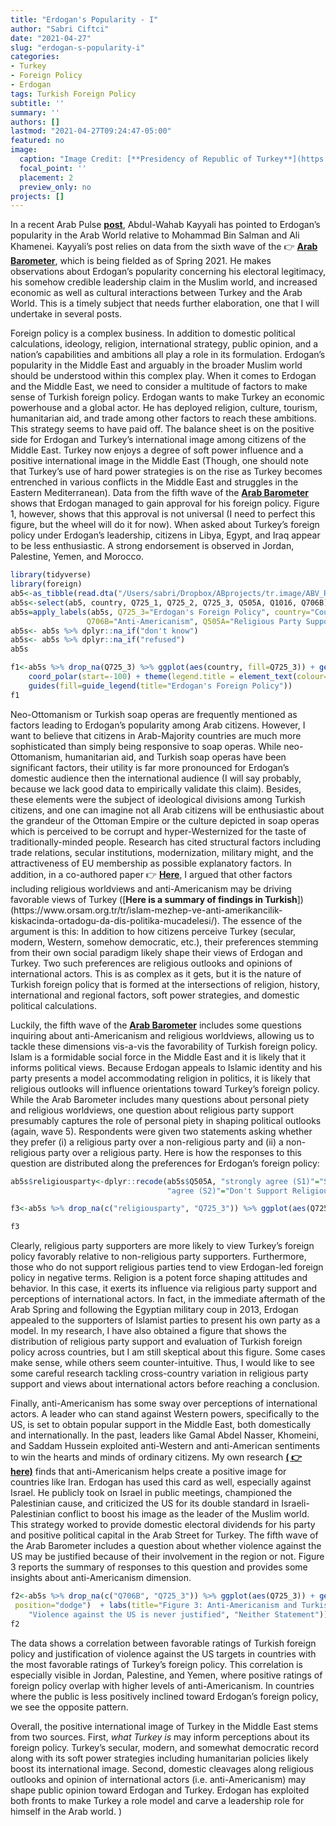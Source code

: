 ```yaml
---
title: "Erdogan's Popularity - I"
author: "Sabri Ciftci"
date: "2021-04-27"
slug: "erdogan-s-popularity-i"
categories:
- Turkey
- Foreign Policy
- Erdogan
tags: Turkish Foreign Policy
subtitle: ''
summary: ''
authors: []
lastmod: "2021-04-27T09:24:47-05:00"
featured: no
image:
  caption: "Image Credit: [**Presidency of Republic of Turkey**](https://www.tccb.gov.tr/assets/resim/album/ozel/cumhurbaskanligi-album-025.jpg)"
  focal_point: ''
  placement: 2
  preview_only: no
projects: []
---
```



<!-- -->
In a recent Arab Pulse [**post**](https://www.arabbarometer.org/2021/04/whither-erdogan-regional-leadership-and-the-struggle-for-arab-hearts-and-minds/), Abdul-Wahab Kayyali has pointed to Erdogan's popularity in the Arab World relative to Mohammad Bin Salman and Ali Khamenei. Kayyali's post relies on data from the sixth wave of the  👉 [**Arab Barometer**](https://www.arabbarometer.org), which is being fielded as of Spring 2021. He makes observations about Erdogan's popularity concerning his electoral legitimacy, his somehow credible leadership claim in the Muslim world, and increased economic as well as cultural interactions between Turkey and the Arab World. This is a timely subject that needs further elaboration, one that I will undertake in several posts.

Foreign policy is a complex business. In addition to domestic political calculations, ideology, religion, international strategy, public opinion, and a nation's capabilities and ambitions all play a role in its formulation. Erdogan's popularity in the Middle East and arguably in the broader Muslim world should be understood within this complex play. When it comes to Erdogan and the Middle East, we need to consider a multitude of factors to make sense of Turkish foreign policy. Erdogan wants to make Turkey an economic powerhouse and a global actor. He has deployed religion, culture, tourism, humanitarian aid, and trade among other factors to reach these ambitions. This strategy seems to have paid off. The balance sheet is on the positive side for Erdogan and Turkey's international image among citizens of the Middle East. Turkey now enjoys a degree of soft power influence and a positive international image in the Middle East (Though, one should note that Turkey's use of hard power strategies is on the rise as Turkey becomes entrenched in various conflicts in the Middle East and struggles in the Eastern Mediterranean). Data from the fifth wave of the [**Arab Barometer**](https://www.arabbarometer.org) shows that Erdogan managed to gain approval for his foreign policy. Figure 1, however, shows that this approval is not universal (I need to perfect this figure, but the wheel will do it for now). When asked about Turkey's foreign policy under Erdogan's leadership, citizens in Libya, Egypt, and Iraq appear to be less enthusiastic. A strong endorsement is observed in Jordan, Palestine, Yemen, and Morocco. 



```r
library(tidyverse)
library(foreign)
ab5<-as_tibble(read.dta("/Users/sabri/Dropbox/ABprojects/tr.image/ABV_Release_Data.dta"))
ab5s<-select(ab5, country, Q725_1, Q725_2, Q725_3, Q505A, Q1016, Q706B)
ab5s=apply_labels(ab5s, Q725_3="Erdogan's Foreign Policy", country="Country",
                 Q706B="Anti-Americanism", Q505A="Religious Party Support")
ab5s<- ab5s %>% dplyr::na_if("don't know")
ab5s<- ab5s %>% dplyr::na_if("refused")
ab5s
```

```r
f1<-ab5s %>% drop_na(Q725_3) %>% ggplot(aes(country, fill=Q725_3)) + geom_bar() + labs(title="Figure 1. Evaluation of Erdogan's foreign policy") +
    coord_polar(start=-100) + theme(legend.title = element_text(colour="blue", size=10,  face="bold")) + 
    guides(fill=guide_legend(title="Erdogan's Foreign Policy"))
f1
```


Neo-Ottomanism or Turkish soap operas are frequently mentioned as factors leading to Erdogan's popularity among Arab citizens. However, I want to believe that citizens in Arab-Majority countries are much more sophisticated than simply being responsive to soap operas. While neo-Ottomanism, humanitarian aid, and Turkish soap operas have been significant factors, their utility is far more pronounced for Erdogan's domestic audience then the international audience (I will say probably, because we lack good data to empirically validate this claim). Besides, these elements were the subject of ideological divisions among Turkish citizens, and one can imagine not all Arab citizens will be enthusiastic about the grandeur of the Ottoman Empire or the culture depicted in soap operas which is perceived to be corrupt and hyper-Westernized for the taste of traditionally-minded people. Research has cited structural factors including trade relations, secular institutions, modernization, military might, and the attractiveness of EU membership as possible explanatory factors. In addition, in a co-authored paper 👉 [**Here**](https://doi.org/10.1111/fpa.12090), I argued that other factors including religious worldviews and anti-Americanism may be driving favorable views of Turkey ([**Here is a summary of findings in Turkish**])(https://www.orsam.org.tr/tr/islam-mezhep-ve-anti-amerikancilik-kiskacinda-ortadogu-da-dis-politika-mucadelesi/). The essence of the argument is this: In addition to how citizens perceive Turkey (secular, modern, Western, somehow democratic, etc.), their preferences stemming from their own social paradigm likely shape their views of Erdogan and Turkey. Two such preferences are religious outlooks and opinions of  international actors. This is as complex as it gets, but it is the nature of Turkish foreign policy that is formed at the intersections of religion, history, international and regional factors, soft power strategies, and domestic political calculations.

Luckily, the fifth wave of the [**Arab Barometer**](https://www.arabbarometer.org) includes some questions inquiring about anti-Americanism and religious worldviews, allowing us to tackle these dimensions vis-a-vis the favorability of Turkish foreign policy. Islam is a formidable social force in the Middle East and it is likely that it informs political views. Because Erdogan appeals to Islamic identity and his party presents a model accommodating religion in politics, it is likely that religious outlooks will influence orientations toward Turkey's foreign policy.  While the Arab Barometer includes many questions about personal piety and religious worldviews, one question about religious party support presumably captures the role of personal piety in shaping political outlooks (again, wave 5). Respondents were given two statements asking whether they prefer (i) a religious party over a non-religious party and (ii) a non-religious party over a religious party.  Here is how the responses to this question are distributed along the preferences for Erdogan's foreign policy: 

```r
ab5s$religiousparty<-dplyr::recode(ab5s$Q505A, "strongly agree (S1)"="Support Religious Party", "agree (S1)"="Support Religious Party",  
                                   "agree (S2)"="Don't Support Religious Party",  "strongly agree (S2)"= "Don't Support Religious Party")

f3<-ab5s %>% drop_na(c("religiousparty", "Q725_3")) %>% ggplot(aes(Q725_3)) + geom_bar(aes(fill=(religiousparty), y = (..count..)/sum(..count..)),  position="dodge")  + labs(title="Figure 2: Religious Party Support and Erdogan's Foreign Policy", x="Erdogan's Foreign Policy", y="Percent") + scale_fill_discrete(name= "Religious Party", labels = c("Support Religious Party", "Don't Support Religious Party")) + coord_flip()

f3
```

Clearly, religious party supporters are more likely to view Turkey's foreign policy favorably relative to non-religious party supporters. Furthermore, those who do not support religious parties tend to view Erdogan-led foreign policy in negative terms. Religion is a potent force shaping attitudes and behavior. In this case, it exerts its influence via religious party support and perceptions of international actors. In fact, in the immediate aftermath of the Arab Spring and following the Egyptian military coup in 2013, Erdogan appealed to the supporters of Islamist parties to present his own party as a model. In my research, I have also obtained a figure that shows the distribution of religious party support and evaluation of Turkish foreign policy across countries, but I am still skeptical about this figure. Some cases make sense, while others seem counter-intuitive. Thus, I would like to see some careful research tackling cross-country variation in religious party support and views about international actors before reaching a conclusion. 

Finally, anti-Americanism has some sway over perceptions of international actors. A leader who can stand against Western powers, specifically to the US, is set to obtain popular support in the Middle East, both domestically and internationally. In the past, leaders like Gamal Abdel Nasser, Khomeini, and Saddam Hussein exploited anti-Western and anti-American sentiments to win the hearts and minds of ordinary citizens. My own research [**( 👉 here)**](https://doi.org/10.1111/fpa.12090) finds that anti-Americanism helps create a positive image for countries like Iran. Erdogan has used this card as well, especially against Israel. He publicly took on Israel in public meetings, championed the Palestinian cause, and criticized the US for its double standard in Israeli-Palestinian conflict to boost his image as the leader of the Muslim world. This strategy worked to provide domestic electoral dividends for his party and positive political capital in the Arab Street for Turkey. The fifth wave of the Arab Barometer includes a question about whether violence against the US may be justified because of their involvement in the region or not. Figure 3 reports the summary of responses to this question and provides some insights about anti-Americanism dimension.

```r
f2<-ab5s %>% drop_na(c("Q706B", "Q725_3")) %>% ggplot(aes(Q725_3)) + geom_bar(aes(fill=(Q706B), y = (..count..)/sum(..count..)), 
 position="dodge")  + labs(title="Figure 3: Anti-Americanism and Turkish Foreign Policy", x="Erdogan's Foreign Policy", y="Percent")+ theme(axis.text.x = element_text(angle = 90)) + scale_fill_discrete(name= " ",    labels = c("Violence against the US may be justified because of their actions", 
    "Violence against the US is never justified", "Neither Statement")) + theme(legend.position = "bottom") + facet_wrap(~country)
f2
```

The data shows a correlation between favorable ratings of Turkish foreign policy and justification of violence against the US targets in countries with the most favorable ratings of Turkey's foreign policy. This correlation is especially visible in Jordan, Palestine, and Yemen, where positive ratings of foreign policy overlap with higher levels of anti-Americanism. In countries where the public is less positively inclined toward Erdogan's foreign policy, we see the opposite pattern. 

Overall, the positive international image of Turkey in the Middle East stems from two sources. First, _what Turkey is_ may inform perceptions about its foreign policy. Turkey's secular, modern, and somewhat democratic record along with its soft power strategies including humanitarian policies likely boost its international image. Second, domestic cleavages along religious outlooks and opinion of international actors (i.e. anti-Americanism) may shape public opinion toward Erdogan and Turkey. Erdogan has exploited both fronts to make Turkey a role model and carve a leadership role for himself in the Arab world. <!-- -->)
